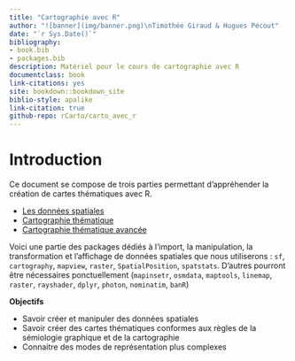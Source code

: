 ```yaml
--- 
title: "Cartographie avec R"
author: "![banner](img/banner.png)\nTimothée Giraud & Hugues Pécout"
date: "`r Sys.Date()`"
bibliography:
- book.bib
- packages.bib
description: Matériel pour le cours de cartographie avec R
documentclass: book
link-citations: yes
site: bookdown::bookdown_site
biblio-style: apalike
link-citation: true
github-repo: rCarto/carto_avec_r
---
```





# Introduction {-}

Ce document se compose de trois parties permettant d'appréhender la création de cartes thématiques avec R. 

- [Les données spatiales](#chapitre1) 
- [Cartographie thématique](#chapitre2)   
- [Cartographie thématique avancée](#chapitre3)  

Voici une partie des packages dédiés à l'import, la manipulation, la transformation et l'affichage de données spatiales que nous utiliserons : `sf`, `cartography`, `mapview`, `raster`, `SpatialPosition`, `spatstats`. D'autres pourront être nécessaires ponctuellement (`mapinsetr`, `osmdata`, `maptools`, `linemap`, `raster`, `rayshader`, `dplyr`, `photon`, `nominatim`, `banR`)


**Objectifs**

* Savoir créer et manipuler des données spatiales
* Savoir créer des cartes thématiques conformes aux règles de la sémiologie graphique et de la cartographie
* Connaitre des modes de représentation plus complexes







